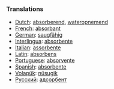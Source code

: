 ===Translations===
*[[Dutch]]: [[absorberend]], [[wateropnemend]]
*[[French]]: [[absorbant]]
*[[German]]: [[saugfähig]]
*[[Interlingua]]: [[absorbente]]
*[[Italian]]: [[assorbente]]
*[[Latin]]: [[absorbens]]
*[[Portuguese]]: [[absorvente]]
*[[Spanish]]: [[absorbente]]
*[[Volapük]]: [[nüsugik]]
*[[Русский]]: [[адсорбент]]